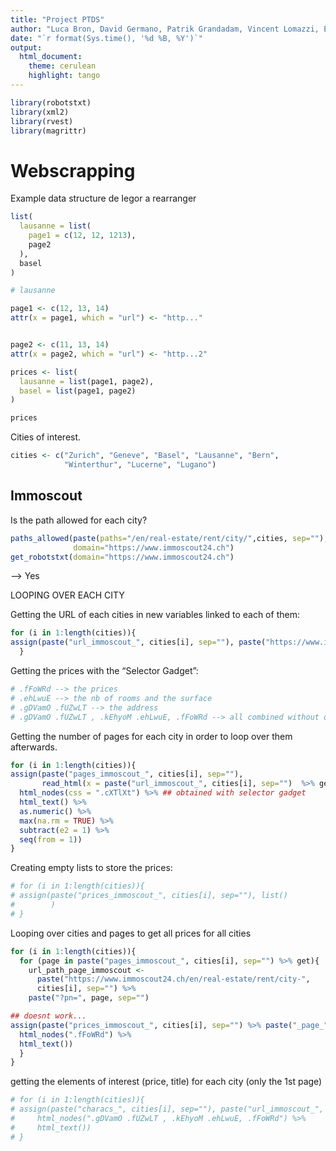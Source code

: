 ```yaml
---
title: "Project PTDS"
author: "Luca Bron, David Germano, Patrik Grandadam, Vincent Lomazzi, Edgar Raisin"
date: "`r format(Sys.time(), '%d %B, %Y')`"
output:
  html_document:
    theme: cerulean
    highlight: tango
---
```


```r
library(robotstxt)
library(xml2)
library(rvest)
library(magrittr)
```


# Webscrapping

Example data structure de Iegor a rearranger

```r
list(
  lausanne = list(
    page1 = c(12, 12, 1213),
    page2 
  ),
  basel 
)

# lausanne

page1 <- c(12, 13, 14)
attr(x = page1, which = "url") <- "http..."


page2 <- c(11, 13, 14)
attr(x = page2, which = "url") <- "http...2"

prices <- list(
  lausanne = list(page1, page2),
  basel = list(page1, page2)
)

prices
```


Cities of interest.

```r
cities <- c("Zurich", "Geneve", "Basel", "Lausanne", "Bern",
            "Winterthur", "Lucerne", "Lugano")
```


## Immoscout

Is the path allowed for each city? 

```r
paths_allowed(paste(paths="/en/real-estate/rent/city/",cities, sep=""),
              domain="https://www.immoscout24.ch")
get_robotstxt(domain="https://www.immoscout24.ch")
```
--> Yes 


LOOPING OVER EACH CITY

Getting the URL of each cities in new variables linked to each of them:

```r
for (i in 1:length(cities)){
assign(paste("url_immoscout_", cities[i], sep=""), paste("https://www.immoscout24.ch/en/real-estate/rent/city-", cities[i], sep=""))
  }
```


Getting the prices with the "Selector Gadget":

```r
# .fFoWRd --> the prices
# .ehLwuE --> the nb of rooms and the surface
# .gDVamO .fUZwLT --> the address
# .gDVamO .fUZwLT , .kEhyoM .ehLwuE, .fFoWRd --> all combined without other perturbating lements
```

Getting the number of pages for each city in order to loop over them afterwards.
```r
for (i in 1:length(cities)){
assign(paste("pages_immoscout_", cities[i], sep=""), 
       read_html(x = paste("url_immoscout_", cities[i], sep="")  %>% get) %>%
  html_nodes(css = ".cXTlXt") %>% ## obtained with selector gadget
  html_text() %>%
  as.numeric() %>%
  max(na.rm = TRUE) %>%
  subtract(e2 = 1) %>%
  seq(from = 1))
}
```

Creating empty lists to store the prices:
```r
# for (i in 1:length(cities)){
# assign(paste("prices_immoscout_", cities[i], sep=""), list()
#        )
# }
```

Looping over cities and pages to get all prices for all cities
```r
for (i in 1:length(cities)){
  for (page in paste("pages_immoscout_", cities[i], sep="") %>% get){
    url_path_page_immoscout <-
      paste("https://www.immoscout24.ch/en/real-estate/rent/city-",
      cities[i], sep="") %>% 
    paste("?pn=", page, sep="")

## doesnt work...
assign(paste("prices_immoscout_", cities[i], sep="") %>% paste("_page_", page, sep=""), read_html(url_path_page_immoscout) %>% 
  html_nodes(".fFoWRd") %>%
  html_text())
  }
}
```


getting the elements of interest (price, title) for each city (only the 1st page)
```r
# for (i in 1:length(cities)){
# assign(paste("characs_", cities[i], sep=""), paste("url_immoscout_", cities[i], sep="")  %>% get %>%
#     html_nodes(".gDVamO .fUZwLT , .kEhyoM .ehLwuE, .fFoWRd") %>%
#     html_text())
# }
```
